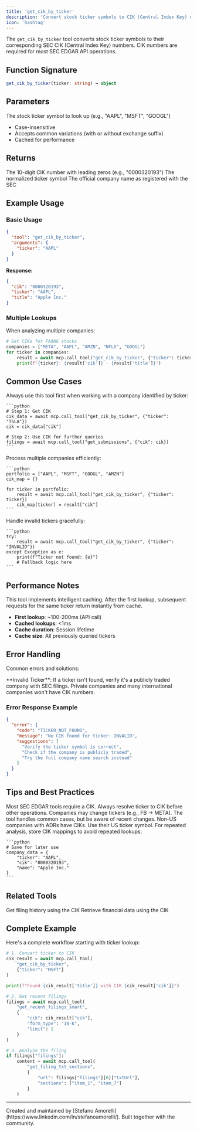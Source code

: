 ```yaml
---
title: 'get_cik_by_ticker'
description: 'Convert stock ticker symbols to CIK (Central Index Key) numbers'
icon: 'hashtag'
---
```


The `get_cik_by_ticker` tool converts stock ticker symbols to their corresponding SEC CIK (Central Index Key) numbers. CIK numbers are required for most SEC EDGAR API operations.

## Function Signature

```typescript
get_cik_by_ticker(ticker: string) → object
```

## Parameters

<ParamField path="ticker" type="string" required>
  The stock ticker symbol to look up (e.g., "AAPL", "MSFT", "GOOGL")
  
  - Case-insensitive
  - Accepts common variations (with or without exchange suffix)
  - Cached for performance
</ParamField>

## Returns

<ResponseField name="cik" type="string">
  The 10-digit CIK number with leading zeros (e.g., "0000320193")
</ResponseField>

<ResponseField name="ticker" type="string">
  The normalized ticker symbol
</ResponseField>

<ResponseField name="title" type="string">
  The official company name as registered with the SEC
</ResponseField>

## Example Usage

### Basic Usage

```json
{
  "tool": "get_cik_by_ticker",
  "arguments": {
    "ticker": "AAPL"
  }
}
```

**Response:**
```json
{
  "cik": "0000320193",
  "ticker": "AAPL",
  "title": "Apple Inc."
}
```

### Multiple Lookups

When analyzing multiple companies:

```python
# Get CIKs for FAANG stocks
companies = ["META", "AAPL", "AMZN", "NFLX", "GOOGL"]
for ticker in companies:
    result = await mcp.call_tool("get_cik_by_ticker", {"ticker": ticker})
    print(f"{ticker}: {result['cik']} - {result['title']}")
```

## Common Use Cases

<AccordionGroup>
  <Accordion title="Starting Point for Analysis" icon="play">
    Always use this tool first when working with a company identified by ticker:
    
    ```python
    # Step 1: Get CIK
    cik_data = await mcp.call_tool("get_cik_by_ticker", {"ticker": "TSLA"})
    cik = cik_data["cik"]
    
    # Step 2: Use CIK for further queries
    filings = await mcp.call_tool("get_submissions", {"cik": cik})
    ```
  </Accordion>
  
  <Accordion title="Batch Processing" icon="layer-group">
    Process multiple companies efficiently:
    
    ```python
    portfolio = ["AAPL", "MSFT", "GOOGL", "AMZN"]
    cik_map = {}
    
    for ticker in portfolio:
        result = await mcp.call_tool("get_cik_by_ticker", {"ticker": ticker})
        cik_map[ticker] = result["cik"]
    ```
  </Accordion>
  
  <Accordion title="Error Handling" icon="shield">
    Handle invalid tickers gracefully:
    
    ```python
    try:
        result = await mcp.call_tool("get_cik_by_ticker", {"ticker": "INVALID"})
    except Exception as e:
        print(f"Ticker not found: {e}")
        # Fallback logic here
    ```
  </Accordion>
</AccordionGroup>

## Performance Notes

<Info>
  This tool implements intelligent caching. After the first lookup, subsequent requests for the same ticker return instantly from cache.
</Info>

- **First lookup**: ~100-200ms (API call)
- **Cached lookups**: <1ms
- **Cache duration**: Session lifetime
- **Cache size**: All previously queried tickers

## Error Handling

Common errors and solutions:

<Warning>
  **Invalid Ticker**: If a ticker isn't found, verify it's a publicly traded company with SEC filings. Private companies and many international companies won't have CIK numbers.
</Warning>

### Error Response Example

```json
{
  "error": {
    "code": "TICKER_NOT_FOUND",
    "message": "No CIK found for ticker: INVALID",
    "suggestions": [
      "Verify the ticker symbol is correct",
      "Check if the company is publicly traded",
      "Try the full company name search instead"
    ]
  }
}
```

## Tips and Best Practices

<Steps>
  <Step title="Always Get CIK First">
    Most SEC EDGAR tools require a CIK. Always resolve ticker to CIK before other operations.
  </Step>
  
  <Step title="Handle Ticker Changes">
    Companies may change tickers (e.g., FB → META). The tool handles common cases, but be aware of recent changes.
  </Step>
  
  <Step title="International Companies">
    Non-US companies with ADRs have CIKs. Use their US ticker symbol.
  </Step>
  
  <Step title="Store CIKs">
    For repeated analysis, store CIK mappings to avoid repeated lookups:
    
    ```python
    # Save for later use
    company_data = {
        "ticker": "AAPL",
        "cik": "0000320193",
        "name": "Apple Inc."
    }
    ```
  </Step>
</Steps>

## Related Tools

<CardGroup cols={2}>
  <Card 
    title="get_submissions" 
    icon="list"
    href="/sec-edgar-mcp-docs/tools/company/get-submissions"
  >
    Get filing history using the CIK
  </Card>
  <Card 
    title="get_company_facts" 
    icon="chart-line"
    href="/sec-edgar-mcp-docs/tools/company/get-company-facts-summary"
  >
    Retrieve financial data using the CIK
  </Card>
</CardGroup>

## Complete Example

Here's a complete workflow starting with ticker lookup:

```python
# 1. Convert ticker to CIK
cik_result = await mcp.call_tool(
    "get_cik_by_ticker",
    {"ticker": "MSFT"}
)

print(f"Found {cik_result['title']} with CIK {cik_result['cik']}")

# 2. Get recent filings
filings = await mcp.call_tool(
    "get_recent_filings_smart",
    {
        "cik": cik_result["cik"],
        "form_type": "10-K",
        "limit": 1
    }
)

# 3. Analyze the filing
if filings["filings"]:
    content = await mcp.call_tool(
        "get_filing_txt_sections",
        {
            "url": filings["filings"][0]["txtUrl"],
            "sections": ["item_1", "item_7"]
        }
    )
```

---

<Note>
Created and maintained by [Stefano Amorelli](https://www.linkedin.com/in/stefanoamorelli/). Built together with the community.
</Note>